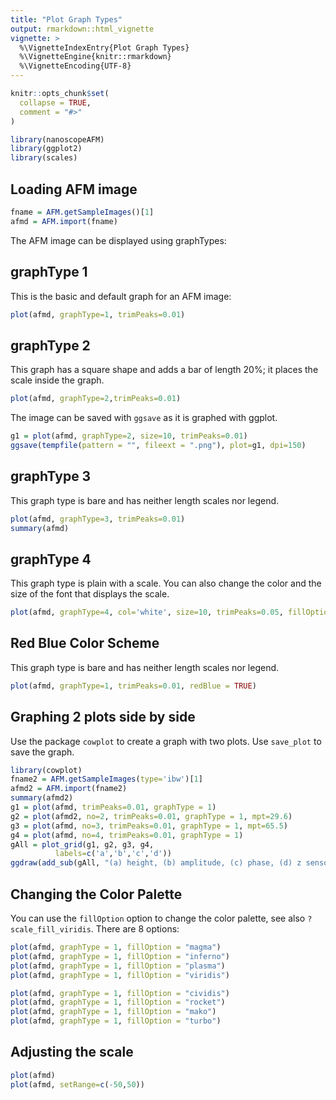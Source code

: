 ```yaml
---
title: "Plot Graph Types"
output: rmarkdown::html_vignette
vignette: >
  %\VignetteIndexEntry{Plot Graph Types}
  %\VignetteEngine{knitr::rmarkdown}
  %\VignetteEncoding{UTF-8}
---
```


```r
knitr::opts_chunk$set(
  collapse = TRUE,
  comment = "#>"
)
```

```r
library(nanoscopeAFM)
library(ggplot2)
library(scales)
```

## Loading AFM image

```r
fname = AFM.getSampleImages()[1]
afmd = AFM.import(fname)
```

The AFM image can be displayed using graphTypes:

## graphType 1

This is the basic and default graph for an AFM image:

```r
plot(afmd, graphType=1, trimPeaks=0.01)
```

## graphType 2

This graph has a square shape and adds a bar of length 20%; it places the scale inside the graph.

```r
plot(afmd, graphType=2,trimPeaks=0.01)
```

The image can be saved with `ggsave` as it is graphed with ggplot.

```r
g1 = plot(afmd, graphType=2, size=10, trimPeaks=0.01)
ggsave(tempfile(pattern = "", fileext = ".png"), plot=g1, dpi=150)
```

## graphType 3

This graph type is bare and has neither length scales nor legend.

```r
plot(afmd, graphType=3, trimPeaks=0.01)
summary(afmd)
```
## graphType 4

This graph type is plain with a scale. You can also change the color and the size of the font that displays the scale.

```r
plot(afmd, graphType=4, col='white', size=10, trimPeaks=0.05, fillOption = 'A')
```



## Red Blue Color Scheme

This graph type is bare and has neither length scales nor legend.

```r
plot(afmd, graphType=1, trimPeaks=0.01, redBlue = TRUE)
```



## Graphing 2 plots side by side

Use the package `cowplot` to create a graph with two plots. Use `save_plot` to save the graph.

```r
library(cowplot)
fname2 = AFM.getSampleImages(type='ibw')[1]
afmd2 = AFM.import(fname2)
summary(afmd2)
g1 = plot(afmd, trimPeaks=0.01, graphType = 1)
g2 = plot(afmd2, no=2, trimPeaks=0.01, graphType = 1, mpt=29.6)
g3 = plot(afmd, no=3, trimPeaks=0.01, graphType = 1, mpt=65.5)
g4 = plot(afmd, no=4, trimPeaks=0.01, graphType = 1)
gAll = plot_grid(g1, g2, g3, g4,
          labels=c('a','b','c','d'))
ggdraw(add_sub(gAll, "(a) height, (b) amplitude, (c) phase, (d) z sensor",x=0.1, hjust=0))
```


## Changing the Color Palette

You can use the `fillOption` option to change the color palette, see also `? scale_fill_viridis`. There are 8 options:


```r
plot(afmd, graphType = 1, fillOption = "magma")
plot(afmd, graphType = 1, fillOption = "inferno")
plot(afmd, graphType = 1, fillOption = "plasma")
plot(afmd, graphType = 1, fillOption = "viridis")
```

```r
plot(afmd, graphType = 1, fillOption = "cividis")
plot(afmd, graphType = 1, fillOption = "rocket")
plot(afmd, graphType = 1, fillOption = "mako")
plot(afmd, graphType = 1, fillOption = "turbo")
```


## Adjusting the scale

```r
plot(afmd)
plot(afmd, setRange=c(-50,50))
```
